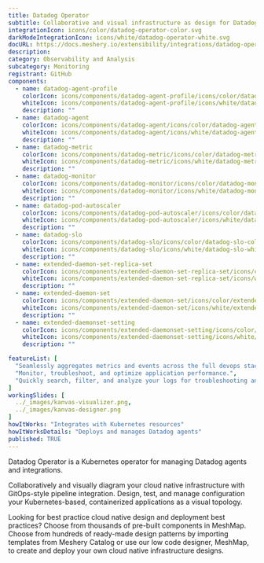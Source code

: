 ```yaml
---
title: Datadog Operator
subtitle: Collaborative and visual infrastructure as design for Datadog Operator
integrationIcon: icons/color/datadog-operator-color.svg
darkModeIntegrationIcon: icons/white/datadog-operator-white.svg
docURL: https://docs.meshery.io/extensibility/integrations/datadog-operator
description: 
category: Observability and Analysis
subcategory: Monitoring
registrant: GitHub
components:
  - name: datadog-agent-profile
    colorIcon: icons/components/datadog-agent-profile/icons/color/datadog-agent-profile-color.svg
    whiteIcon: icons/components/datadog-agent-profile/icons/white/datadog-agent-profile-white.svg
    description: ""
  - name: datadog-agent
    colorIcon: icons/components/datadog-agent/icons/color/datadog-agent-color.svg
    whiteIcon: icons/components/datadog-agent/icons/white/datadog-agent-white.svg
    description: ""
  - name: datadog-metric
    colorIcon: icons/components/datadog-metric/icons/color/datadog-metric-color.svg
    whiteIcon: icons/components/datadog-metric/icons/white/datadog-metric-white.svg
    description: ""
  - name: datadog-monitor
    colorIcon: icons/components/datadog-monitor/icons/color/datadog-monitor-color.svg
    whiteIcon: icons/components/datadog-monitor/icons/white/datadog-monitor-white.svg
    description: ""
  - name: datadog-pod-autoscaler
    colorIcon: icons/components/datadog-pod-autoscaler/icons/color/datadog-pod-autoscaler-color.svg
    whiteIcon: icons/components/datadog-pod-autoscaler/icons/white/datadog-pod-autoscaler-white.svg
    description: ""
  - name: datadog-slo
    colorIcon: icons/components/datadog-slo/icons/color/datadog-slo-color.svg
    whiteIcon: icons/components/datadog-slo/icons/white/datadog-slo-white.svg
    description: ""
  - name: extended-daemon-set-replica-set
    colorIcon: icons/components/extended-daemon-set-replica-set/icons/color/extended-daemon-set-replica-set-color.svg
    whiteIcon: icons/components/extended-daemon-set-replica-set/icons/white/extended-daemon-set-replica-set-white.svg
    description: ""
  - name: extended-daemon-set
    colorIcon: icons/components/extended-daemon-set/icons/color/extended-daemon-set-color.svg
    whiteIcon: icons/components/extended-daemon-set/icons/white/extended-daemon-set-white.svg
    description: ""
  - name: extended-daemonset-setting
    colorIcon: icons/components/extended-daemonset-setting/icons/color/extended-daemonset-setting-color.svg
    whiteIcon: icons/components/extended-daemonset-setting/icons/white/extended-daemonset-setting-white.svg
    description: ""

featureList: [
  "Seamlessly aggregates metrics and events across the full devops stack.",
  "Monitor, troubleshoot, and optimize application performance.",
  "Quickly search, filter, and analyze your logs for troubleshooting and open-ended exploration of your data."
]
workingSlides: [
  ../_images/kanvas-visualizer.png,
  ../_images/kanvas-designer.png
]
howItWorks: "Integrates with Kubernetes resources"
howItWorksDetails: "Deploys and manages Datadog agents"
published: TRUE
---
```

<p>
Datadog Operator is a Kubernetes operator for managing Datadog agents and integrations.
</p>
<p>
    Collaboratively and visually diagram your cloud native infrastructure with GitOps-style pipeline integration. Design, test, and manage configuration your Kubernetes-based, containerized applications as a visual topology.
</p>
<p>
    Looking for best practice cloud native design and deployment best practices? Choose from thousands of pre-built components in MeshMap. Choose from hundreds of ready-made design patterns by importing templates from Meshery Catalog or use our low code designer, MeshMap, to create and deploy your own cloud native infrastructure designs.
</p>
